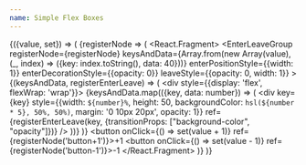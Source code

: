 ```yaml
---
name: Simple Flex Boxes
---
```



<Value initial={1}>{({value, set}) => (
  <FlipGroup noAnimationOnMount changeKey={value} durationMs={1500}>{registerNode => (
    <React.Fragment>
      <EnterLeaveGroup
        registerNode={registerNode}
        keysAndData={Array.from(new Array(value), (_, index) => ({key: index.toString(), data: 40}))}
        enterPositionStyle={{width: 1}}
        enterDecorationStyle={{opacity: 0}}
        leaveStyle={{opacity: 0, width: 1}}
      >{(keysAndData, registerEnterLeave) => (
        <div style={{display: 'flex', flexWrap: 'wrap'}}>
          {keysAndData.map(({key, data: number}) => (
            <div
              key={key}
              style={{width: `${number}%`, height: 50, backgroundColor: `hsl(${number * 5}, 50%, 50%)`, margin: '0 10px 20px', opacity: 1}}
              ref={registerEnterLeave(key, {transitionProps: ["background-color", "opacity"]})}
            />
          ))}
        </div>
      )}</EnterLeaveGroup>
      <button onClick={() => set(value + 1)} ref={registerNode('button+1')}>+1</button>
      <button onClick={() => set(value - 1)} ref={registerNode('button-1')}>-1</button>
    </React.Fragment>
  )}</FlipGroup>
)}</Value>
